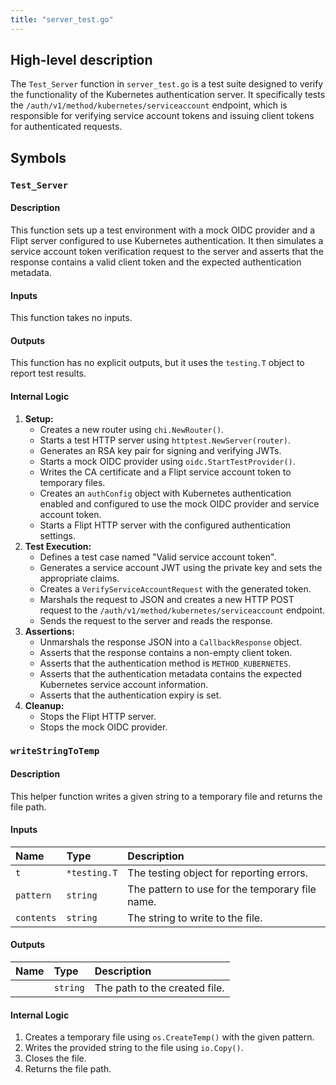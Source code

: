 ```yaml
---
title: "server_test.go"
---
```


## High-level description
The `Test_Server` function in `server_test.go` is a test suite designed to verify the functionality of the Kubernetes authentication server. It specifically tests the `/auth/v1/method/kubernetes/serviceaccount` endpoint, which is responsible for verifying service account tokens and issuing client tokens for authenticated requests.

## Symbols

### `Test_Server`
#### Description
This function sets up a test environment with a mock OIDC provider and a Flipt server configured to use Kubernetes authentication. It then simulates a service account token verification request to the server and asserts that the response contains a valid client token and the expected authentication metadata.

#### Inputs
This function takes no inputs.

#### Outputs
This function has no explicit outputs, but it uses the `testing.T` object to report test results.

#### Internal Logic
1. **Setup:**
    - Creates a new router using `chi.NewRouter()`.
    - Starts a test HTTP server using `httptest.NewServer(router)`.
    - Generates an RSA key pair for signing and verifying JWTs.
    - Starts a mock OIDC provider using `oidc.StartTestProvider()`.
    - Writes the CA certificate and a Flipt service account token to temporary files.
    - Creates an `authConfig` object with Kubernetes authentication enabled and configured to use the mock OIDC provider and service account token.
    - Starts a Flipt HTTP server with the configured authentication settings.
2. **Test Execution:**
    - Defines a test case named "Valid service account token".
    - Generates a service account JWT using the private key and sets the appropriate claims.
    - Creates a `VerifyServiceAccountRequest` with the generated token.
    - Marshals the request to JSON and creates a new HTTP POST request to the `/auth/v1/method/kubernetes/serviceaccount` endpoint.
    - Sends the request to the server and reads the response.
3. **Assertions:**
    - Unmarshals the response JSON into a `CallbackResponse` object.
    - Asserts that the response contains a non-empty client token.
    - Asserts that the authentication method is `METHOD_KUBERNETES`.
    - Asserts that the authentication metadata contains the expected Kubernetes service account information.
    - Asserts that the authentication expiry is set.
4. **Cleanup:**
    - Stops the Flipt HTTP server.
    - Stops the mock OIDC provider.

### `writeStringToTemp`
#### Description
This helper function writes a given string to a temporary file and returns the file path.

#### Inputs
| Name     | Type   | Description                               |
|:---------|:-------|:-------------------------------------------|
| `t`      | `*testing.T` | The testing object for reporting errors. |
| `pattern` | `string` | The pattern to use for the temporary file name. |
| `contents` | `string` | The string to write to the file.        |

#### Outputs
| Name | Type   | Description                     |
|:-----|:-------|:---------------------------------|
|      | `string` | The path to the created file. |

#### Internal Logic
1. Creates a temporary file using `os.CreateTemp()` with the given pattern.
2. Writes the provided string to the file using `io.Copy()`.
3. Closes the file.
4. Returns the file path.
